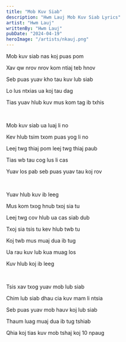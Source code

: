 ```yaml
---
title: "Mob Kuv Siab"
description: "Hwm Lauj Mob Kuv Siab Lyrics"
artist: "Hwm Lauj"
writtenBy: "Hwm Lauj"
pubDate: "2024-04-19"
heroImage: "/artists/nkauj.png"
---
```


Mob kuv siab nas koj puas pom

Xav qw nrov nrov kom ntiaj teb hnov

Seb puas yuav kho tau kuv lub siab

Lo lus ntxias ua koj tau dag

Tias yuav hlub kuv mus kom tag ib txhis

<br />

Mob kuv siab ua luaj li no

Kev hlub tsim txom puas yog li no

Leej twg thiaj pom leej twg thiaj paub

Tias wb tau cog lus li cas

Yuav los pab seb puas yuav tau koj rov

<br />

Yuav hlub kuv ib leeg

Mus kom txog hnub txoj sia tu

Leej twg cov hlub ua cas siab dub

Txoj sia tsis tu kev hlub twb tu

Koj twb mus muaj dua ib tug

Ua rau kuv lub kua muag los

Kuv hlub koj ib leeg

<br />

Tsis xav txog yuav mob lub siab

Chim lub siab dhau cia kuv mam li ntsia

Seb puas yuav mob hauv koj lub siab

Thaum luag muaj dua ib tug tshiab

Qhia koj tias kuv mob tshaj koj 10 npaug
